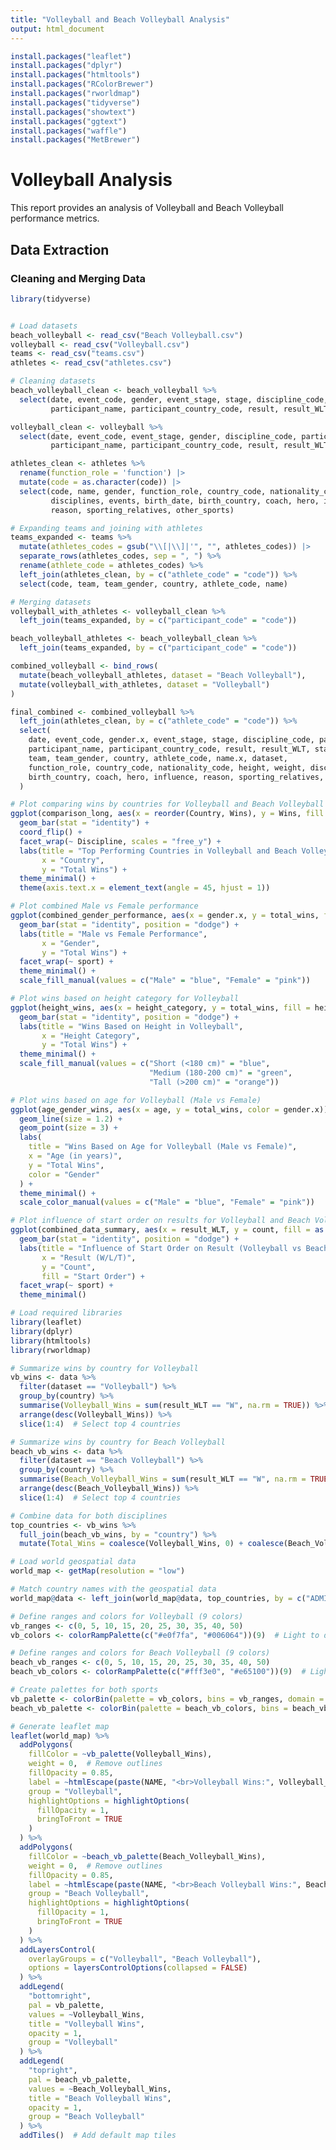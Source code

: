 ```yaml
---
title: "Volleyball and Beach Volleyball Analysis"
output: html_document
---
```


```r
install.packages("leaflet")
install.packages("dplyr")
install.packages("htmltools")
install.packages("RColorBrewer")
install.packages("rworldmap")
install.packages("tidyverse")
install.packages("showtext")
install.packages("ggtext")
install.packages("waffle")
install.packages("MetBrewer")

```
# Volleyball Analysis

This report provides an analysis of Volleyball and Beach Volleyball performance metrics.

## Data Extraction {.tabset}

### Cleaning and Merging Data

```r
library(tidyverse)


# Load datasets
beach_volleyball <- read_csv("Beach Volleyball.csv")
volleyball <- read_csv("Volleyball.csv")
teams <- read_csv("teams.csv")
athletes <- read_csv("athletes.csv")

# Cleaning datasets
beach_volleyball_clean <- beach_volleyball %>%
  select(date, event_code, gender, event_stage, stage, discipline_code, participant_code, 
         participant_name, participant_country_code, result, result_WLT, start_order)

volleyball_clean <- volleyball %>%
  select(date, event_code, event_stage, gender, discipline_code, participant_code, 
         participant_name, participant_country_code, result, result_WLT, start_order)

athletes_clean <- athletes %>%
  rename(function_role = 'function') |> 
  mutate(code = as.character(code)) |>
  select(code, name, gender, function_role, country_code, nationality_code, height, weight, 
         disciplines, events, birth_date, birth_country, coach, hero, influence, 
         reason, sporting_relatives, other_sports)

# Expanding teams and joining with athletes
teams_expanded <- teams %>%
  mutate(athletes_codes = gsub("\\[|\\]|'", "", athletes_codes)) |> 
  separate_rows(athletes_codes, sep = ", ") %>%
  rename(athlete_code = athletes_codes) %>%
  left_join(athletes_clean, by = c("athlete_code" = "code")) %>%
  select(code, team, team_gender, country, athlete_code, name)

# Merging datasets
volleyball_with_athletes <- volleyball_clean %>%
  left_join(teams_expanded, by = c("participant_code" = "code"))

beach_volleyball_athletes <- beach_volleyball_clean %>%
  left_join(teams_expanded, by = c("participant_code" = "code"))

combined_volleyball <- bind_rows(
  mutate(beach_volleyball_athletes, dataset = "Beach Volleyball"),
  mutate(volleyball_with_athletes, dataset = "Volleyball")
)

final_combined <- combined_volleyball %>%
  left_join(athletes_clean, by = c("athlete_code" = "code")) %>%
  select(
    date, event_code, gender.x, event_stage, stage, discipline_code, participant_code,
    participant_name, participant_country_code, result, result_WLT, start_order,
    team, team_gender, country, athlete_code, name.x, dataset, 
    function_role, country_code, nationality_code, height, weight, disciplines, birth_date, 
    birth_country, coach, hero, influence, reason, sporting_relatives, other_sports
  )

```

```r
# Plot comparing wins by countries for Volleyball and Beach Volleyball
ggplot(comparison_long, aes(x = reorder(Country, Wins), y = Wins, fill = Discipline)) +
  geom_bar(stat = "identity") +
  coord_flip() +
  facet_wrap(~ Discipline, scales = "free_y") +
  labs(title = "Top Performing Countries in Volleyball and Beach Volleyball",
       x = "Country",
       y = "Total Wins") +
  theme_minimal() +
  theme(axis.text.x = element_text(angle = 45, hjust = 1))

```

```r
# Plot combined Male vs Female performance
ggplot(combined_gender_performance, aes(x = gender.x, y = total_wins, fill = gender.x)) +
  geom_bar(stat = "identity", position = "dodge") +
  labs(title = "Male vs Female Performance",
       x = "Gender",
       y = "Total Wins") +
  facet_wrap(~ sport) +
  theme_minimal() +
  scale_fill_manual(values = c("Male" = "blue", "Female" = "pink"))
```

```r
# Plot wins based on height category for Volleyball
ggplot(height_wins, aes(x = height_category, y = total_wins, fill = height_category)) +
  geom_bar(stat = "identity", position = "dodge") +
  labs(title = "Wins Based on Height in Volleyball",
       x = "Height Category",
       y = "Total Wins") +
  theme_minimal() +
  scale_fill_manual(values = c("Short (<180 cm)" = "blue",
                               "Medium (180-200 cm)" = "green",
                               "Tall (>200 cm)" = "orange"))

```

```r
# Plot wins based on age for Volleyball (Male vs Female)
ggplot(age_gender_wins, aes(x = age, y = total_wins, color = gender.x)) +
  geom_line(size = 1.2) +
  geom_point(size = 3) +
  labs(
    title = "Wins Based on Age for Volleyball (Male vs Female)",
    x = "Age (in years)",
    y = "Total Wins",
    color = "Gender"
  ) +
  theme_minimal() +
  scale_color_manual(values = c("Male" = "blue", "Female" = "pink"))

```

```r
# Plot influence of start order on results for Volleyball and Beach Volleyball
ggplot(combined_data_summary, aes(x = result_WLT, y = count, fill = as.factor(start_order))) +
  geom_bar(stat = "identity", position = "dodge") +
  labs(title = "Influence of Start Order on Result (Volleyball vs Beach Volleyball)",
       x = "Result (W/L/T)",
       y = "Count",
       fill = "Start Order") +
  facet_wrap(~ sport) +
  theme_minimal()

```


```r
# Load required libraries
library(leaflet)
library(dplyr)
library(htmltools)
library(rworldmap)

# Summarize wins by country for Volleyball
vb_wins <- data %>%
  filter(dataset == "Volleyball") %>%
  group_by(country) %>%
  summarise(Volleyball_Wins = sum(result_WLT == "W", na.rm = TRUE)) %>%
  arrange(desc(Volleyball_Wins)) %>%
  slice(1:4)  # Select top 4 countries

# Summarize wins by country for Beach Volleyball
beach_vb_wins <- data %>%
  filter(dataset == "Beach Volleyball") %>%
  group_by(country) %>%
  summarise(Beach_Volleyball_Wins = sum(result_WLT == "W", na.rm = TRUE)) %>%
  arrange(desc(Beach_Volleyball_Wins)) %>%
  slice(1:4)  # Select top 4 countries

# Combine data for both disciplines
top_countries <- vb_wins %>%
  full_join(beach_vb_wins, by = "country") %>%
  mutate(Total_Wins = coalesce(Volleyball_Wins, 0) + coalesce(Beach_Volleyball_Wins, 0))

# Load world geospatial data
world_map <- getMap(resolution = "low")

# Match country names with the geospatial data
world_map@data <- left_join(world_map@data, top_countries, by = c("ADMIN" = "country"))

# Define ranges and colors for Volleyball (9 colors)
vb_ranges <- c(0, 5, 10, 15, 20, 25, 30, 35, 40, 50)
vb_colors <- colorRampPalette(c("#e0f7fa", "#006064"))(9)  # Light to dark teal

# Define ranges and colors for Beach Volleyball (9 colors)
beach_vb_ranges <- c(0, 5, 10, 15, 20, 25, 30, 35, 40, 50)
beach_vb_colors <- colorRampPalette(c("#fff3e0", "#e65100"))(9)  # Light to dark orange

# Create palettes for both sports
vb_palette <- colorBin(palette = vb_colors, bins = vb_ranges, domain = world_map@data$Volleyball_Wins, na.color = "#ffffff")
beach_vb_palette <- colorBin(palette = beach_vb_colors, bins = beach_vb_ranges, domain = world_map@data$Beach_Volleyball_Wins, na.color = "#ffffff")

# Generate leaflet map
leaflet(world_map) %>%
  addPolygons(
    fillColor = ~vb_palette(Volleyball_Wins),
    weight = 0,  # Remove outlines
    fillOpacity = 0.85,
    label = ~htmlEscape(paste(NAME, "<br>Volleyball Wins:", Volleyball_Wins)),
    group = "Volleyball",
    highlightOptions = highlightOptions(
      fillOpacity = 1,
      bringToFront = TRUE
    )
  ) %>%
  addPolygons(
    fillColor = ~beach_vb_palette(Beach_Volleyball_Wins),
    weight = 0,  # Remove outlines
    fillOpacity = 0.85,
    label = ~htmlEscape(paste(NAME, "<br>Beach Volleyball Wins:", Beach_Volleyball_Wins)),
    group = "Beach Volleyball",
    highlightOptions = highlightOptions(
      fillOpacity = 1,
      bringToFront = TRUE
    )
  ) %>%
  addLayersControl(
    overlayGroups = c("Volleyball", "Beach Volleyball"),
    options = layersControlOptions(collapsed = FALSE)
  ) %>%
  addLegend(
    "bottomright",
    pal = vb_palette,
    values = ~Volleyball_Wins,
    title = "Volleyball Wins",
    opacity = 1,
    group = "Volleyball"
  ) %>%
  addLegend(
    "topright",
    pal = beach_vb_palette,
    values = ~Beach_Volleyball_Wins,
    title = "Beach Volleyball Wins",
    opacity = 1,
    group = "Beach Volleyball"
  ) %>%
  addTiles()  # Add default map tiles



```

```r



```


```r

```